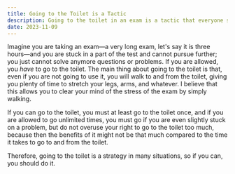 ```yaml
---
title: Going to the Toilet is a Tactic
description: Going to the toilet in an exam is a tactic that everyone should use
date: 2023-11-09
---
```

Imagine you are taking an exam—a very long exam, let's say it is three hours—and you are stuck in a part of the test and cannot pursue further; you just cannot solve anymore questions or problems. If you are allowed, you _have_ to go to the toilet. The main thing about going to the toilet is that, even if you are not going to use it, you will walk to and from the toilet, giving you plenty of time to stretch your legs, arms, and whatever. I believe that this allows you to clear your mind of the stress of the exam by simply walking.


If you can go to the toilet, you must at least go to the toilet once, and if you are allowed to go unlimited times, you must go if you are even slightly stuck on a problem, but do not overuse your right to go to the toilet too much, because then the benefits of it might not be that much compared to the time it takes to go to and from the toilet.

Therefore, going to the toilet is a strategy in many situations, so if you can, you should do it.